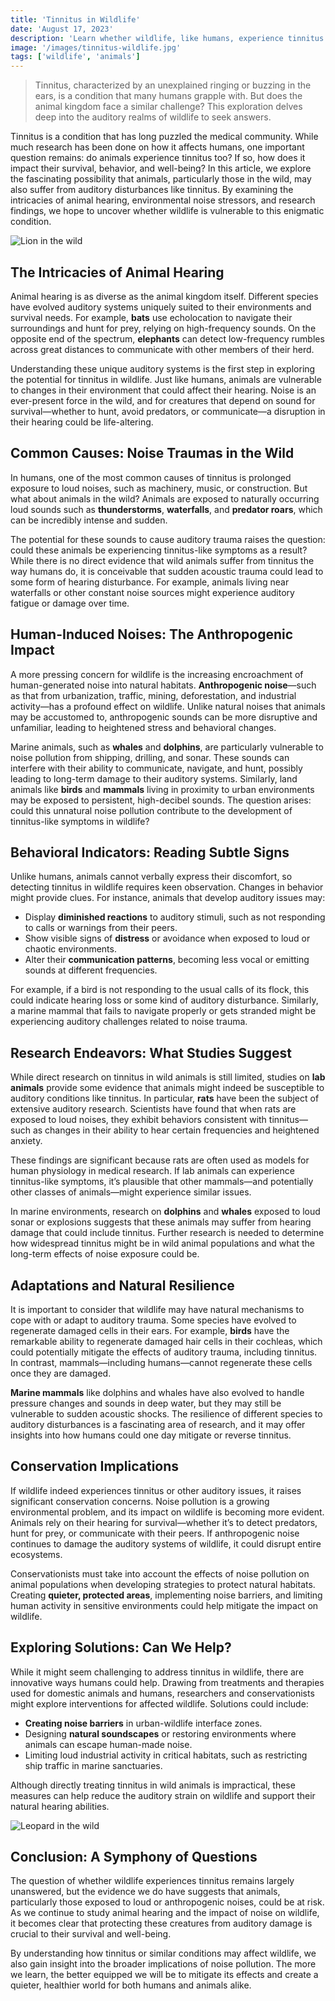 ```yaml
---
title: 'Tinnitus in Wildlife'
date: 'August 17, 2023'
description: 'Learn whether wildlife, like humans, experience tinnitus and what research reveals about this condition in the animal kingdom.'
image: '/images/tinnitus-wildlife.jpg'
tags: ['wildlife', 'animals']
---
```


<Blockquote>
  Tinnitus, characterized by an unexplained ringing or buzzing in the ears, is a
  condition that many humans grapple with. But does the animal kingdom face a
  similar challenge? This exploration delves deep into the auditory realms of
  wildlife to seek answers.
</Blockquote>

Tinnitus is a condition that has long puzzled the medical community. While much research has been done on how it affects humans, one important question remains: do animals experience tinnitus too? If so, how does it impact their survival, behavior, and well-being? In this article, we explore the fascinating possibility that animals, particularly those in the wild, may also suffer from auditory disturbances like tinnitus. By examining the intricacies of animal hearing, environmental noise stressors, and research findings, we hope to uncover whether wildlife is vulnerable to this enigmatic condition.

<Image src="/images/tinnitus-wildlife.jpg" alt="Lion in the wild" />

## <Highlighter>The Intricacies of Animal Hearing</Highlighter>

Animal hearing is as diverse as the animal kingdom itself. Different species have evolved auditory systems uniquely suited to their environments and survival needs. For example, **bats** use echolocation to navigate their surroundings and hunt for prey, relying on high-frequency sounds. On the opposite end of the spectrum, **elephants** can detect low-frequency rumbles across great distances to communicate with other members of their herd.

Understanding these unique auditory systems is the first step in exploring the potential for tinnitus in wildlife. Just like humans, animals are vulnerable to changes in their environment that could affect their hearing. Noise is an ever-present force in the wild, and for creatures that depend on sound for survival—whether to hunt, avoid predators, or communicate—a disruption in their hearing could be life-altering.

<AdComponent />

## <Highlighter>Common Causes: Noise Traumas in the Wild</Highlighter>

In humans, one of the most common causes of tinnitus is prolonged exposure to loud noises, such as machinery, music, or construction. But what about animals in the wild? Animals are exposed to naturally occurring loud sounds such as **thunderstorms**, **waterfalls**, and **predator roars**, which can be incredibly intense and sudden.

The potential for these sounds to cause auditory trauma raises the question: could these animals be experiencing tinnitus-like symptoms as a result? While there is no direct evidence that wild animals suffer from tinnitus the way humans do, it is conceivable that sudden acoustic trauma could lead to some form of hearing disturbance. For example, animals living near waterfalls or other constant noise sources might experience auditory fatigue or damage over time.

## <Highlighter>Human-Induced Noises: The Anthropogenic Impact</Highlighter>

A more pressing concern for wildlife is the increasing encroachment of human-generated noise into natural habitats. **Anthropogenic noise**—such as that from urbanization, traffic, mining, deforestation, and industrial activity—has a profound effect on wildlife. Unlike natural noises that animals may be accustomed to, anthropogenic sounds can be more disruptive and unfamiliar, leading to heightened stress and behavioral changes.

Marine animals, such as **whales** and **dolphins**, are particularly vulnerable to noise pollution from shipping, drilling, and sonar. These sounds can interfere with their ability to communicate, navigate, and hunt, possibly leading to long-term damage to their auditory systems. Similarly, land animals like **birds** and **mammals** living in proximity to urban environments may be exposed to persistent, high-decibel sounds. The question arises: could this unnatural noise pollution contribute to the development of tinnitus-like symptoms in wildlife?

<AdComponent />

## <Highlighter>Behavioral Indicators: Reading Subtle Signs</Highlighter>

Unlike humans, animals cannot verbally express their discomfort, so detecting tinnitus in wildlife requires keen observation. Changes in behavior might provide clues. For instance, animals that develop auditory issues may:

- Display **diminished reactions** to auditory stimuli, such as not responding to calls or warnings from their peers.
- Show visible signs of **distress** or avoidance when exposed to loud or chaotic environments.
- Alter their **communication patterns**, becoming less vocal or emitting sounds at different frequencies.

For example, if a bird is not responding to the usual calls of its flock, this could indicate hearing loss or some kind of auditory disturbance. Similarly, a marine mammal that fails to navigate properly or gets stranded might be experiencing auditory challenges related to noise trauma.

## <Highlighter>Research Endeavors: What Studies Suggest</Highlighter>

While direct research on tinnitus in wild animals is still limited, studies on **lab animals** provide some evidence that animals might indeed be susceptible to auditory conditions like tinnitus. In particular, **rats** have been the subject of extensive auditory research. Scientists have found that when rats are exposed to loud noises, they exhibit behaviors consistent with tinnitus—such as changes in their ability to hear certain frequencies and heightened anxiety.

These findings are significant because rats are often used as models for human physiology in medical research. If lab animals can experience tinnitus-like symptoms, it’s plausible that other mammals—and potentially other classes of animals—might experience similar issues.

In marine environments, research on **dolphins** and **whales** exposed to loud sonar or explosions suggests that these animals may suffer from hearing damage that could include tinnitus. Further research is needed to determine how widespread tinnitus might be in wild animal populations and what the long-term effects of noise exposure could be.

<AdComponent />

## <Highlighter>Adaptations and Natural Resilience</Highlighter>

It is important to consider that wildlife may have natural mechanisms to cope with or adapt to auditory trauma. Some species have evolved to regenerate damaged cells in their ears. For example, **birds** have the remarkable ability to regenerate damaged hair cells in their cochleas, which could potentially mitigate the effects of auditory trauma, including tinnitus. In contrast, mammals—including humans—cannot regenerate these cells once they are damaged.

**Marine mammals** like dolphins and whales have also evolved to handle pressure changes and sounds in deep water, but they may still be vulnerable to sudden acoustic shocks. The resilience of different species to auditory disturbances is a fascinating area of research, and it may offer insights into how humans could one day mitigate or reverse tinnitus.

## <Highlighter>Conservation Implications</Highlighter>

If wildlife indeed experiences tinnitus or other auditory issues, it raises significant conservation concerns. Noise pollution is a growing environmental problem, and its impact on wildlife is becoming more evident. Animals rely on their hearing for survival—whether it’s to detect predators, hunt for prey, or communicate with their peers. If anthropogenic noise continues to damage the auditory systems of wildlife, it could disrupt entire ecosystems.

Conservationists must take into account the effects of noise pollution on animal populations when developing strategies to protect natural habitats. Creating **quieter, protected areas**, implementing noise barriers, and limiting human activity in sensitive environments could help mitigate the impact on wildlife.

## <Highlighter>Exploring Solutions: Can We Help?</Highlighter>

While it might seem challenging to address tinnitus in wildlife, there are innovative ways humans could help. Drawing from treatments and therapies used for domestic animals and humans, researchers and conservationists might explore interventions for affected wildlife. Solutions could include:

- **Creating noise barriers** in urban-wildlife interface zones.
- Designing **natural soundscapes** or restoring environments where animals can escape human-made noise.
- Limiting loud industrial activity in critical habitats, such as restricting ship traffic in marine sanctuaries.

Although directly treating tinnitus in wild animals is impractical, these measures can help reduce the auditory strain on wildlife and support their natural hearing abilities.

<Image src="/images/leopard.jpg" alt="Leopard in the wild" />

## <Highlighter>Conclusion: A Symphony of Questions</Highlighter>

The question of whether wildlife experiences tinnitus remains largely unanswered, but the evidence we do have suggests that animals, particularly those exposed to loud or anthropogenic noises, could be at risk. As we continue to study animal hearing and the impact of noise on wildlife, it becomes clear that protecting these creatures from auditory damage is crucial to their survival and well-being.

By understanding how tinnitus or similar conditions may affect wildlife, we also gain insight into the broader implications of noise pollution. The more we learn, the better equipped we will be to mitigate its effects and create a quieter, healthier world for both humans and animals alike.
